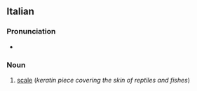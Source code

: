 ==Italian==
===Pronunciation===
*{{IPA|ˈskwama}}
===Noun===
{{it-noun|squam|f|a|e}}
# [[scale]] (''keratin piece covering the skin of reptiles and fishes'')